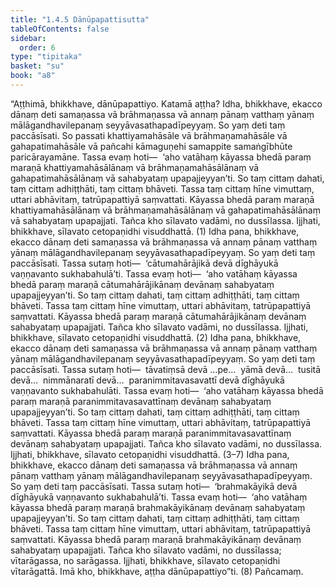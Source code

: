```yaml
---
title: "1.4.5 Dānūpapattisutta"
tableOfContents: false
sidebar:
  order: 6
type: "tipitaka"
basket: "su"
book: "a8"
---
```



<DynamicBreadcrumb />

<Division number="35" book="a8" bookNo="17" page="70">

<Paragraph number="340" book="a8">
“Aṭṭhimā, bhikkhave, dānūpapattiyo. Katamā aṭṭha? Idha, bhikkhave, ekacco dānaṃ deti samaṇassa vā brāhmaṇassa vā annaṃ pānaṃ vatthaṃ yānaṃ mālāgandhavilepanaṃ seyyāvasathapadīpeyyaṃ. So yaṃ deti taṃ paccāsīsati. So passati khattiyamahāsāle vā brāhmaṇamahāsāle vā gahapatimahāsāle vā pañcahi kāmaguṇehi samappite samaṅgībhūte paricārayamāne. Tassa evaṃ hoti—  ‘aho vatāhaṃ kāyassa bhedā paraṃ maraṇā khattiyamahāsālānaṃ vā brāhmaṇamahāsālānaṃ vā gahapatimahāsālānaṃ vā sahabyataṃ upapajjeyyan’ti. So taṃ cittaṃ dahati, taṃ cittaṃ adhiṭṭhāti, taṃ cittaṃ bhāveti. Tassa taṃ cittaṃ hīne vimuttaṃ, uttari abhāvitaṃ, tatrūpapattiyā saṃvattati. Kāyassa bhedā paraṃ maraṇā khattiyamahāsālānaṃ vā brāhmaṇamahāsālānaṃ vā gahapatimahāsālānaṃ vā sahabyataṃ upapajjati. Tañca kho sīlavato vadāmi, no dussīlassa. Ijjhati, bhikkhave, sīlavato cetopaṇidhi visuddhattā. (1)
</Paragraph>

<Paragraph number="341" book="a8">
Idha pana, bhikkhave, ekacco dānaṃ deti samaṇassa vā brāhmaṇassa vā annaṃ pānaṃ vatthaṃ yānaṃ mālāgandhavilepanaṃ seyyāvasathapadīpeyyaṃ. So yaṃ deti taṃ paccāsīsati. Tassa sutaṃ hoti—  ‘cātumahārājikā devā dīghāyukā vaṇṇavanto sukhabahulā’ti. Tassa evaṃ hoti—  ‘aho vatāhaṃ kāyassa bhedā paraṃ maraṇā cātumahārājikānaṃ devānaṃ sahabyataṃ upapajjeyyan’ti. So taṃ cittaṃ dahati, taṃ cittaṃ adhiṭṭhāti, taṃ cittaṃ bhāveti. Tassa taṃ cittaṃ hīne vimuttaṃ, uttari abhāvitaṃ, tatrūpapattiyā saṃvattati. Kāyassa bhedā paraṃ maraṇā cātumahārājikānaṃ devānaṃ sahabyataṃ upapajjati. Tañca kho sīlavato vadāmi, no dussīlassa. Ijjhati, bhikkhave, sīlavato cetopaṇidhi visuddhattā. (2)
</Paragraph>

<Paragraph number="342" book="a8">
Idha pana, bhikkhave, ekacco dānaṃ deti samaṇassa vā brāhmaṇassa vā annaṃ pānaṃ vatthaṃ yānaṃ mālāgandhavilepanaṃ seyyāvasathapadīpeyyaṃ. So yaṃ deti taṃ paccāsīsati. Tassa sutaṃ hoti—  tāvatiṃsā devā …pe…  yāmā devā…  tusitā devā…  nimmānaratī devā…  paranimmitavasavattī devā dīghāyukā vaṇṇavanto sukhabahulāti. Tassa evaṃ hoti—  ‘aho vatāhaṃ kāyassa bhedā paraṃ maraṇā paranimmitavasavattīnaṃ devānaṃ sahabyataṃ upapajjeyyan’ti. So taṃ cittaṃ dahati, taṃ cittaṃ adhiṭṭhāti, taṃ cittaṃ bhāveti. Tassa taṃ cittaṃ hīne vimuttaṃ, uttari abhāvitaṃ, tatrūpapattiyā saṃvattati. Kāyassa bhedā paraṃ maraṇā paranimmitavasavattīnaṃ devānaṃ sahabyataṃ upapajjati. Tañca kho sīlavato vadāmi, no dussīlassa. Ijjhati, bhikkhave, sīlavato cetopaṇidhi visuddhattā. (3–7)
</Paragraph>

<Paragraph number="343" book="a8">
Idha pana, bhikkhave, ekacco dānaṃ deti samaṇassa vā brāhmaṇassa vā annaṃ pānaṃ vatthaṃ yānaṃ mālāgandhavilepanaṃ seyyāvasathapadīpeyyaṃ. So yaṃ deti taṃ paccāsīsati. Tassa sutaṃ hoti—  ‘brahmakāyikā devā dīghāyukā vaṇṇavanto sukhabahulā’ti. Tassa evaṃ hoti—  ‘aho vatāhaṃ kāyassa bhedā paraṃ maraṇā brahmakāyikānaṃ devānaṃ sahabyataṃ upapajjeyyan’ti. So taṃ cittaṃ dahati, taṃ cittaṃ adhiṭṭhāti, taṃ cittaṃ bhāveti. Tassa taṃ cittaṃ hīne vimuttaṃ, uttari abhāvitaṃ, tatrūpapattiyā saṃvattati. Kāyassa bhedā paraṃ maraṇā brahmakāyikānaṃ devānaṃ sahabyataṃ upapajjati. Tañca kho sīlavato vadāmi, no dussīlassa; vītarāgassa, no sarāgassa. Ijjhati, bhikkhave, sīlavato cetopaṇidhi vītarāgattā. Imā kho, bhikkhave, aṭṭha dānūpapattiyo”ti. (8)

</Paragraph>
</Division>

<Paragraph number="344" type="center" book="a8">
Pañcamaṃ.
</Paragraph>